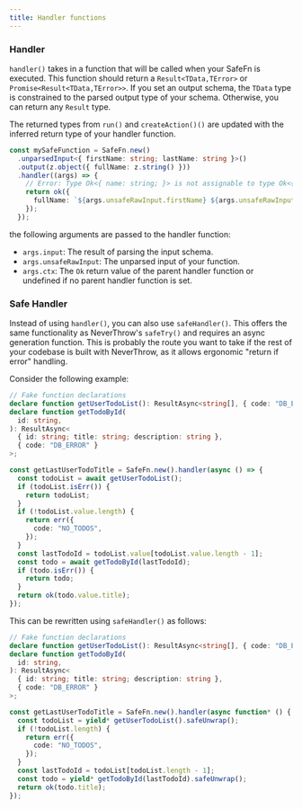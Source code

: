 ```yaml
---
title: Handler functions
---
```


### Handler

`handler()` takes in a function that will be called when your SafeFn is executed. This function should return a `Result<TData,TError>` or `Promise<Result<TData,TError>>`.
If you set an output schema, the `TData` type is constrained to the parsed output type of your schema. Otherwise, you can return any `Result` type.

The returned types from `run()` and `createAction()()` are updated with the inferred return type of your handler function.

```ts
const mySafeFunction = SafeFn.new()
  .unparsedInput<{ firstName: string; lastName: string }>()
  .output(z.object({ fullName: z.string() }))
  .handler((args) => {
    // Error: Type Ok<{ name: string; }> is not assignable to type Ok<{ fullName: string; }> // [!code highlight]
    return ok({
      fullName: `${args.unsafeRawInput.firstName} ${args.unsafeRawInput.lastName}`,
    });
  });
```

the following arguments are passed to the handler function:

- `args.input`: The result of parsing the input schema.
- `args.unsafeRawInput`: The unparsed input of your function.
- `args.ctx`: The `Ok` return value of the parent handler function or undefined if no parent handler function is set.

### Safe Handler

Instead of using `handler()`, you can also use `safeHandler()`. This offers the same functionality as NeverThrow's `safeTry()` and requires an async generation function.
This is probably the route you want to take if the rest of your codebase is built with NeverThrow, as it allows ergonomic "return if error" handling.

Consider the following example:

```ts
// Fake function declarations
declare function getUserTodoList(): ResultAsync<string[], { code: "DB_ERROR" }>;
declare function getTodoById(
  id: string,
): ResultAsync<
  { id: string; title: string; description: string },
  { code: "DB_ERROR" }
>;

const getLastUserTodoTitle = SafeFn.new().handler(async () => {
  const todoList = await getUserTodoList();
  if (todoList.isErr()) {
    return todoList;
  }
  if (!todoList.value.length) {
    return err({
      code: "NO_TODOS",
    });
  }
  const lastTodoId = todoList.value[todoList.value.length - 1];
  const todo = await getTodoById(lastTodoId);
  if (todo.isErr()) {
    return todo;
  }
  return ok(todo.value.title);
});
```

This can be rewritten using `safeHandler()` as follows:

```ts
// Fake function declarations
declare function getUserTodoList(): ResultAsync<string[], { code: "DB_ERROR" }>;
declare function getTodoById(
  id: string,
): ResultAsync<
  { id: string; title: string; description: string },
  { code: "DB_ERROR" }
>;

const getLastUserTodoTitle = SafeFn.new().handler(async function* () {
  const todoList = yield* getUserTodoList().safeUnwrap();
  if (!todoList.length) {
    return err({
      code: "NO_TODOS",
    });
  }
  const lastTodoId = todoList[todoList.length - 1];
  const todo = yield* getTodoById(lastTodoId).safeUnwrap();
  return ok(todo.title);
});
```
